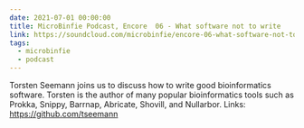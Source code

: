 ```yaml
---
date: 2021-07-01 00:00:00
title: MicroBinfie Podcast, Encore  06 - What software not to write
link: https://soundcloud.com/microbinfie/encore-06-what-software-not-to-write
tags:
  - microbinfie
  - podcast
---
```

Torsten Seemann joins us to discuss how to write good bioinformatics
software. Torsten is the author of many popular bioinformatics tools
such as Prokka, Snippy, Barrnap, Abricate, Shovill, and Nullarbor.
Links: https://github.com/tseemann

